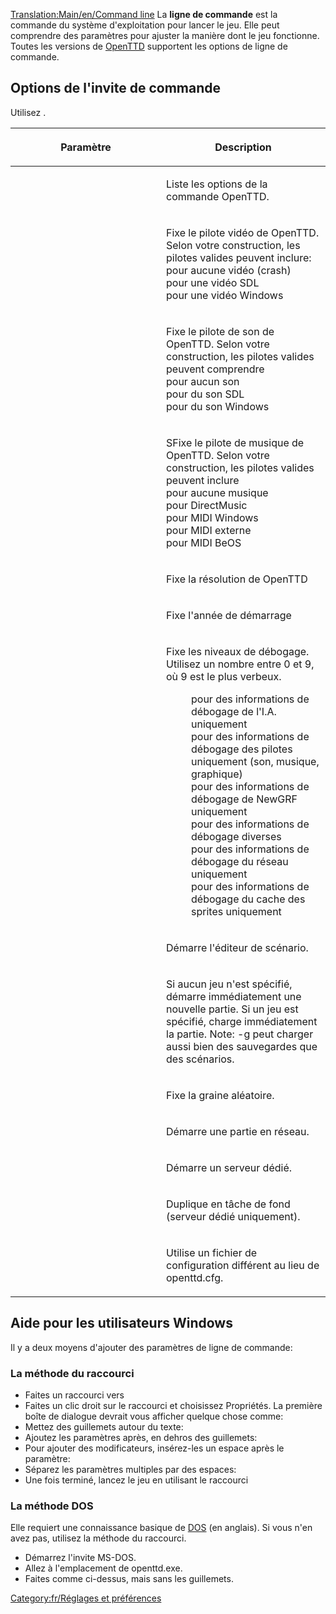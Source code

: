 [[Translation:Main/en/Command line]]
La '''ligne de commande''' est la commande du système d'exploitation pour lancer le jeu. Elle peut comprendre des paramètres pour ajuster la manière dont le jeu fonctionne. Toutes les versions de [[Main/fr/OpenTTD|OpenTTD]] supportent les options de ligne de commande.

== Options de l'invite de commande ==
Utilisez {{c|openttd [paramètre(s)]|}}.

{| border=1 width=100%
!width="225"|Paramètre
!Description
|-
|{{c|-h|}}|| Liste les options de la commande OpenTTD.
|-
|{{c|-v <pilote>|}}|| Fixe le pilote vidéo de OpenTTD. Selon votre construction, les pilotes valides peuvent inclure:<br />
{{c|null|}} pour aucune vidéo (crash)<br />
{{c|sdl|}} pour une vidéo SDL<br />
{{c|win32|}} pour une vidéo Windows
|-
|{{c|-s <pilote>|}}|| Fixe le pilote de son de OpenTTD. Selon votre construction, les pilotes valides peuvent comprendre<br />
{{c|null|}} pour aucun son<br />
{{c|sdl|}} pour du son SDL<br />
{{c|win32|}} pour du son Windows
|-
|{{c|-m <pilote>|}}|| SFixe le pilote de musique de OpenTTD. Selon votre construction, les pilotes valides peuvent inclure<br />
{{c|null|}} pour aucune musique<br />
{{c|dmusic|}} pour DirectMusic<br />
{{c|win32|}} pour MIDI Windows<br />
{{c|extmidi|}} pour MIDI externe<br />
{{c|bemidi|}} pour MIDI BeOS
|-
|{{c|-r <xres>x<yres>|}}|| Fixe la résolution de OpenTTD
|-
|{{c|-t <année>|}}|| Fixe l'année de démarrage
|-
|{{c|-d <niveau>|}}  
:{{c|1=-d ai=<niveau>|2=}}
:{{c|1=-d driver=<niveau>|2=}}
:{{c|1=-d grf=<niveau>|2=}}
:{{c|1=-d misc=<niveau>|2=}}
:{{c|1=-d net=<niveau>|2=}}
:{{c|1=-d spritecache=<niveau>|2=}}
|Fixe les niveaux de débogage. Utilisez un nombre entre 0 et 9, où 9 est le plus verbeux.
:pour des informations de débogage de l'I.A. uniquement
:pour des informations de débogage des pilotes uniquement (son, musique, graphique)
:pour des informations de débogage de NewGRF uniquement
:pour des informations de débogage diverses
:pour des informations de débogage du réseau uniquement
:pour des informations de débogage du cache des sprites uniquement
|-
|{{c|-e|}}|| Démarre l'éditeur de scénario.
|-
|{{c|-g [jeu]|}}|| Si aucun jeu n'est spécifié, démarre immédiatement une nouvelle partie. Si un jeu est spécifié, charge immédiatement la partie. Note: -g peut charger aussi bien des sauvegardes que des scénarios.
|-
|{{c|-G <graine>|}}|| Fixe la graine aléatoire.
|-
|{{c|-n [ip:port#joueur]|}}|| Démarre une partie en réseau.
|-
|{{c|-D|}}|| Démarre un serveur dédié.
|-
|{{c|-f|}}|| Duplique en tâche de fond (serveur dédié uniquement).
|-
|{{c|-c <fichier>|}}|| Utilise un fichier de configuration différent au lieu de openttd.cfg.
|}

==Aide pour les utilisateurs Windows==
Il y a deux moyens d'ajouter des paramètres de ligne de commande:

===La méthode du raccourci===
*Faites un raccourci vers {{c|openttd.exe|}}
*Faites un clic droit sur le raccourci et choisissez Propriétés. La première boîte de dialogue devrait vous afficher quelque chose comme: {{c|C:\Jeux\openttd.exe|}}
*Mettez des guillemets autour du texte: {{c|"C:\Jeux\openttd.exe"|}}
*Ajoutez les paramètres après, en dehros des guillemets: {{c|"C:\Jeux\openttd.exe" -m|}}
*Pour ajouter des modificateurs, insérez-les un espace après le paramètre: {{c|"C:\Jeux\openttd.exe" -n 127.12.13.1|}}
*Séparez les paramètres multiples par des espaces: {{c|"C:\Jeux\Openttd.exe" -m -s null|}}
*Une fois terminé, lancez le jeu en utilisant le raccourci

===La méthode DOS===
Elle requiert une connaissance basique de [http://www.wikipedia.org/wiki/List_of_DOS_commands DOS] (en anglais). Si vous n'en avez pas, utilisez la méthode du raccourci.
*Démarrez l'invite MS-DOS.
*Allez à l'emplacement de openttd.exe.
*Faites comme ci-dessus, mais sans les guillemets.

[[Category:fr/Réglages et préférences]]
